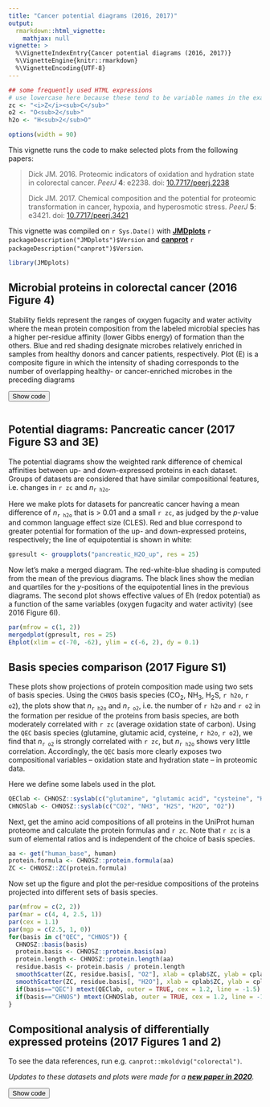 ```yaml
---
title: "Cancer potential diagrams (2016, 2017)"
output: 
  rmarkdown::html_vignette:
    mathjax: null
vignette: >
  %\VignetteIndexEntry{Cancer potential diagrams (2016, 2017)}
  %\VignetteEngine{knitr::rmarkdown}
  %\VignetteEncoding{UTF-8}
---
```

<script>
function ToggleDiv(ID) {
  var D = document.getElementById("D-" + ID);
  var B = document.getElementById("B-" + ID);
  if (D.style.display === "none") {
    // open the div and change button text
    D.style.display = "block";
    B.innerText = "Hide code";
  } else {
    // close the div and change button text
    D.style.display = "none";
    B.innerText = "Show code";
  }
}
</script>

```r
## some frequently used HTML expressions
# use lowercase here because these tend to be variable names in the examples
zc <- "<i>Z</i><sub>C</sub>"
o2 <- "O<sub>2</sub>"
h2o <- "H<sub>2</sub>O"
```

```r
options(width = 90)
```

This vignette runs the code to make selected plots from the following papers:

> Dick JM. 2016. Proteomic indicators of oxidation and hydration state in colorectal cancer. *PeerJ* **4**: e2238. doi: [10.7717/peerj.2238](https://doi.org/10.7717/peerj.2238)
>
> Dick JM. 2017. Chemical composition and the potential for proteomic transformation in cancer, hypoxia, and hyperosmotic stress. *PeerJ* **5**: e3421. doi: [10.7717/peerj.3421](https://doi.org/10.7717/peerj.3421)

This vignette was compiled on `r Sys.Date()` with **[JMDplots](https://github.com/jedick/JMDplots)** `r packageDescription("JMDplots")$Version` and **[canprot](https://github.com/jedick/canprot)** `r packageDescription("canprot")$Version`.

```r
library(JMDplots)
```

## Microbial proteins in colorectal cancer (2016 Figure 4)

Stability fields represent the ranges of oxygen fugacity and water activity where the mean protein composition from the labeled microbial species has a higher per-residue affinity (lower Gibbs energy) of formation than the others.
Blue and red shading designate microbes relatively enriched in samples from healthy donors and cancer patients, respectively.
Plot (E) is a composite figure in which the intensity of shading corresponds to the number of overlapping healthy- or cancer-enriched microbes in the preceding diagrams

<button id="B-bugstab" onclick="ToggleDiv('bugstab')">Show code</button>
<div id="D-bugstab" style="display: none">
```r
# to reproduce the calculations in the paper, use superseded data for [Gly] and [UPBB] 20190206
file <- system.file("extdata/OBIGT/OldAA.csv", package = "JMDplots")
add.OBIGT(file, c("[Gly]", "[UPBB]"))
# set up graphics device
layout(cbind(matrix(sapply(list(c(1, 2), c(3, 4)), function(x) rep(rep(x, each=3), 3)), nrow=6, byrow=TRUE),
             matrix(rep(c(0, 5, 5, 5, 5, 0), each=4), nrow=6, byrow=TRUE)))
opar <- par(mar=c(3.3, 3.3, 1.5, 1.5), mgp=c(2.1, 0.7, 0), xaxs="i", yaxs="i", las=1, cex=0.9)
# resolution for plots
res <- 500
# basis can be "QEC" or "CHNOS"
basis <- "QEC"
# read bioproject ids, species names
mfile <- system.file("extdata/Dic16/microbes.csv", package="JMDplots")
bugs <- read.csv(mfile, as.is=TRUE)
# where to keep the locations of healthy zones
healthbugs <- list()
if(basis=="CHNOS") {
  O2 <- c(-85, -65, res)
  H2O <- c(-15, 5, res)
} else {
  O2 <- c(-75, -55, res)
  H2O <- c(-10, 10, res)
}
# the datasets that are considered
datasets <- c("WCQ+12", "ZTV+14", "CTB+14", "FLJ+15")
# colors
blue <- "#4A6FE3"
lightblue <- "#9DA8E2"
neutral <- "#E2E2E2"
lightred <- "#E495A5"
red <- "#D33F6A"
# labels
logfO2lab <- expression(log*italic("f")[O[2]*group("(", italic("g"), ")")])
logaH2Olab <- expression(log*italic("a")[H[2]*O*group("(", italic("liq"), ")")])
for(i in 1:4) {
  ibug <- bugs$study==datasets[i] & (is.na(bugs$logodds) | abs(bugs$logodds) > 0.15)
  # get amino acid compositions
  aafile <- system.file("extdata/Dic16/microbial.aa.csv", package="JMDplots")
  microbial.aa <- read.csv(aafile, stringsAsFactors=FALSE)
  aa <- microbial.aa[match(bugs$bioproject[ibug], microbial.aa$organism), ]
  ip <- add.protein(aa)
  # set up system, calculate relative stabilities
  col <- ifelse(bugs$upcan[ibug], lightred, lightblue)
  basis(basis)
  a <- affinity(O2=O2, H2O=H2O, iprotein=ip, T=37)
  names <- bugs$abbrv[ibug]
  d <- diagram(a, names=names, fill=col, as.residue=TRUE, tplot=FALSE, xlab=logfO2lab, ylab=logaH2Olab, format.names=FALSE)
  if(i==1) title(main="Fecal 16S rRNA", cex.main=1)
  if(i==2) title(main="Fecal metagenome (ZTV+14)", cex.main=1)
  if(i==3) title(main="Co-abundance groups", cex.main=1)
  if(i==4) title(main="Fecal metagenome (FLJ+15)", cex.main=1)
  box()
  label.figure(LETTERS[i], yfrac=0.96, paren=FALSE, font=2, cex=1)
  # store locations of healthy bug zones
  p <- d$predominant
  p[p %in% which(bugs$upcan[ibug])] <- 0
  p[p != 0] <- 1
  healthbugs[[i]] <- p
}
# now show the healthy zones
xs <- seq(O2[1], O2[2], length.out=O2[3])
ys <- seq(H2O[1], H2O[2], length.out=H2O[3])
hhh <- healthbugs[[1]] + healthbugs[[2]] + healthbugs[[3]] + healthbugs[[4]]
image(xs, ys, hhh, col=c(red, lightred, neutral, lightblue, blue), useRaster=TRUE, xlab=logfO2lab, ylab=logaH2Olab)
title(main="Cumulative stability count")
box()
label.figure("E", yfrac=0.96, paren=FALSE, font=2, cex=1)
# reset thermodynamic database
reset()
```
</div>

```r
```

<!-- Comment this section to reduce running time 20200829 -->
<!--
## Potential diagrams: Colorectal cancer (2016 Figure 6)

These plots show the weighted rank-sum differences of chemical affinities of formation from basis species of proteins in different groups.
A higher ranking of relatively down- or up-expressed proteins in colorectal cancer is represented by blue or red color, respectively.
The last plot shows effective values of Eh (redox potential) as a function of the same variables (oxygen fugacity and water activity).

Identify the datasets for protein expression.

```r
datasets <- c("JKMF10", "UNS+14", "WKP+14", "MRK+11_AD.NC", "MRK+11_AC.AD", "MRK+11_AC.NC", "JCF+11", "KWA+14")
```

Set up the diagram and make the plots.
To reduce the time needed to create the vignette, the plots here are made at lower resolution than those in the paper.

```r
#par(mfrow=c(3, 3))
#par(xaxs="i", yaxs="i", las=1, mar=c(4, 4, 2, 2), mgp=c(2.6, 1, 0), cex=1)
#for(i in seq_along(datasets)) {
#  pdat <- pdat_colorectal(datasets[i], basis="QEC4")
#  rankplot(pdat, res=35)
#  CHNOSZ::label.figure(LETTERS[i], paren=FALSE, font=2, yfrac=0.94)
#}
#Ehplot()
#CHNOSZ::label.figure("I", paren=FALSE, font=2, yfrac=0.94)
```
-->

## Potential diagrams: Pancreatic cancer (2017 Figure S3 and 3E)

The potential diagrams show the weighted rank difference of chemical affinities between up- and down-expressed proteins in each dataset.
Groups of datasets are considered that have similar compositional features, i.e. changes in `r zc` and _n_<sub>`r h2o`</sub>.

Here we make plots for datasets for pancreatic cancer having a mean difference of _n_<sub>`r h2o`</sub> that is > 0.01 and a small `r zc`, as judged by the <i>p</i>-value and common language effect size (CLES).
Red and blue correspond to greater potential for formation of the up- and down-expressed proteins, respectively; the line of equipotential is shown in white:

```r
gpresult <- groupplots("pancreatic_H2O_up", res = 25)
```

Now let's make a merged diagram.
The red-white-blue shading is computed from the mean of the previous diagrams.
The black lines show the median and quartiles for the <i>y</i>-positions of the equipotential lines in the previous diagrams.
The second plot shows effective values of Eh (redox potential) as a function of the same variables (oxygen fugacity and water activity) (see 2016 Figure 6I).

```r
par(mfrow = c(1, 2))
mergedplot(gpresult, res = 25)
Ehplot(xlim = c(-70, -62), ylim = c(-6, 2), dy = 0.1)
```

## Basis species comparison (2017 Figure S1)

These plots show projections of protein composition made using two sets of basis species.
Using the `CHNOS` basis species (CO<sub>2</sub>, NH<sub>3</sub>, H<sub>2</sub>S, `r h2o`, `r o2`), the plots show that _n_<sub>`r h2o`</sub> and _n_<sub>`r o2`</sub>, i.e. the number of `r h2o` and `r o2` in the formation per residue of the proteins from basis species, are both moderately correlated with `r zc` (average oxidation state of carbon).
Using the `QEC` basis species (glutamine, glutamic acid, cysteine, `r h2o`, `r o2`), we find that _n_<sub>`r o2`</sub> is strongly correlated with `r zc`, but _n_<sub>`r h2o`</sub> shows very little correlation.
Accordingly, the `QEC` basis more clearly exposes two compositional variables -- oxidation state and hydration state -- in proteomic data.

Here we define some labels used in the plot.

```r
QEClab <- CHNOSZ::syslab(c("glutamine", "glutamic acid", "cysteine", "H2O", "O2"))
CHNOSlab <- CHNOSZ::syslab(c("CO2", "NH3", "H2S", "H2O", "O2"))
```

Next, get the amino acid compositions of all proteins in the UniProt human proteome and calculate the protein formulas and `r zc`.
Note that `r zc` is a sum of elemental ratios and is independent of the choice of basis species.

```r
aa <- get("human_base", human)
protein.formula <- CHNOSZ::protein.formula(aa)
ZC <- CHNOSZ::ZC(protein.formula)
```

Now set up the figure and plot the per-residue compositions of the proteins projected into different sets of basis species.

```r
par(mfrow = c(2, 2))
par(mar = c(4, 4, 2.5, 1))
par(cex = 1.1)
par(mgp = c(2.5, 1, 0))
for(basis in c("QEC", "CHNOS")) {
  CHNOSZ::basis(basis)
  protein.basis <- CHNOSZ::protein.basis(aa)
  protein.length <- CHNOSZ::protein.length(aa)
  residue.basis <- protein.basis / protein.length
  smoothScatter(ZC, residue.basis[, "O2"], xlab = cplab$ZC, ylab = cplab$nO2)
  smoothScatter(ZC, residue.basis[, "H2O"], xlab = cplab$ZC, ylab = cplab$nH2O)
  if(basis=="QEC") mtext(QEClab, outer = TRUE, cex = 1.2, line = -1.5)
  if(basis=="CHNOS") mtext(CHNOSlab, outer = TRUE, cex = 1.2, line = -15)
}
```

## Compositional analysis of differentially expressed proteins (2017 Figures 1 and 2)
To see the data references, run e.g. `canprot::mkoldvig("colorectal")`.

*Updates to these datasets and plots were made for a <b>[new paper in 2020](canH2O.html)</b>.*

<button id="B-diffplot" onclick="ToggleDiv('diffplot')">Show code</button>
<div id="D-diffplot" style="display: none">
```r
par(mfrow = c(2, 2), mar = c(4.5, 4.5, 2, 1))

colorectal <- read.csv(system.file("extdata/cpcp/colorectal.csv", package = "JMDplots"))
col <- rep("black", nrow(colorectal))
col[grepl("AD", colorectal$tags)] <- "red"
diffplot(colorectal, col = col, oldstyle = TRUE, plot.rect = TRUE)
title("Colorectal cancer", font.main = 1)

pancreatic <- read.csv(system.file("extdata/cpcp/pancreatic.csv", package = "JMDplots"))
col <- rep("black", nrow(pancreatic))
col[grepl("low", pancreatic$tags)] <- "red"
diffplot(pancreatic, col = col, oldstyle = TRUE, plot.rect = TRUE)
title("Pancreatic cancer", font.main = 1)

hypoxia <- read.csv(system.file("extdata/cpcp/hypoxia.csv", package = "JMDplots"))
col <- rep("black", nrow(hypoxia))
col[grepl("ReOx", hypoxia$tags)] <- "blue"
col[grepl("SPH", hypoxia$tags)] <- "red"
col[grepl("ASC", hypoxia$tags)] <- "orange"
diffplot(hypoxia, col = col, oldstyle = TRUE, plot.rect = TRUE)
title("Hypoxia", font.main = 1)

hyperosmotic <- read.csv(system.file("extdata/cpcp/hyperosmotic.csv", package = "JMDplots"))
col <- rep("black", nrow(hyperosmotic))
col[grepl("ASC", hyperosmotic$tags)] <- "orange"
diffplot(hyperosmotic, col = col, oldstyle = TRUE, plot.rect = TRUE)
title("Hyperosmotic stress", font.main = 1)
```
</div>

```r
```
